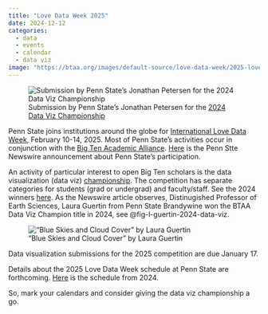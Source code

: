 ```yaml
---
title: "Love Data Week 2025"
date: 2024-12-12
categories:
  - data
  - events
  - calendar
  - data viz
image: "https://btaa.org/images/default-source/love-data-week/2025-love-data-week/love-data-week.webp?sfvrsn=ea695050_1"
---
```


![Submission by Penn State's Jonathan Petersen for the [2024 Data Viz Championship](https://btaa.org/research/love-data-week/2024_Data_Viz_Championship/student-data-viz-gallery)](https://btaa.org/images/default-source/love-data-week/psu-student_thumbnail7cecf021-8fdf-43dc-9863-92d721ec44fd.webp?sfvrsn=ff3d9d52_1){#fig-j-petersen-2024-data-viz}

Penn State joins institutions around the globe for [International Love Data Week](https://www.icpsr.umich.edu/web/about/cms/3799), February 10-14, 2025. Most of Penn State's activities occur in conjunction with the [Big Ten Academic Alliance](https://btaa.org).
[Here](https://www.psu.edu/news/university-libraries/story/university-libraries-seeks-entries-2025-btaa-data-visualization) is the Penn Stte Newswire announcement about Penn State's participation.

An activity of particular interest to open Big Ten scholars is the data visualization (data viz) [championship](https://btaa.org/research/love-data-week/compete-in-the-2025-data-viz-championship).
The competition has separate categories for students (grad or undergrad) and faculty/staff.
See the 2024 winners [here](https://btaa.org/research/love-data-week/2024_Data_Viz_Championship).
As the Newswire article observes, Distinugished Professor of Earth Sciences, Laura Guertin from Penn State Brandywine won the BTAA Data Viz Champion title in 2024, see @fig-l-guertin-2024-data-viz.

!["Blue Skies and Cloud Cover" by Laura Guertin](https://btaa.org/images/default-source/love-data-week/laura_guertin_thumbnail.webp?sfvrsn=a6a11c8d_1){#fig-l-guertin-2024-data-viz}

Data visualization submissions for the 2025 competition are due January 17.

Details about the 2025 Love Data Week schedule at Penn State are forthcoming.
[Here](https://www.psu.edu/news/academics/story/penn-state-announces-schedule-events-international-love-data-week-2024) is the schedule from 2024.

So, mark your calendars and consider giving the data viz championship a go.
